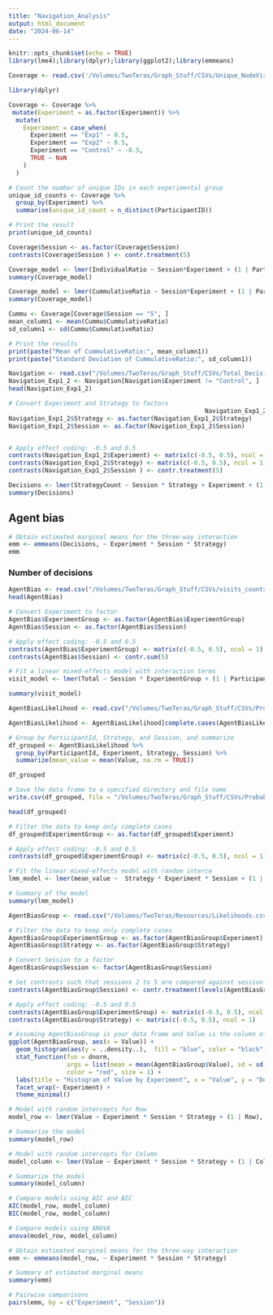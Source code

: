 ```yaml
---
title: "Navigation_Analysis"
output: html_document
date: "2024-06-14"
---
```


```r
knitr::opts_chunk$set(echo = TRUE)
library(lme4);library(dplyr);library(ggplot2);library(emmeans)
```

```r
Coverage <- read.csv('/Volumes/TwoTeras/Graph_Stuff/CSVs/Unique_NodeVisit_Ratios.csv')
```

```r
library(dplyr)

Coverage <- Coverage %>%
 mutate(Experiment = as.factor(Experiment)) %>%
  mutate(
    Experiment = case_when(
      Experiment == "Exp1" ~ 0.5,
      Experiment == "Exp2" ~ 0.5,
      Experiment == "Control" ~ -0.5,
      TRUE ~ NaN
    )
  )

# Count the number of unique IDs in each experimental group
unique_id_counts <- Coverage %>%
  group_by(Experiment) %>%
  summarise(unique_id_count = n_distinct(ParticipantID))

# Print the result
print(unique_id_counts)

Coverage$Session <- as.factor(Coverage$Session)
contrasts(Coverage$Session ) <- contr.treatment(5)

```

```r

Coverage_model <- lmer(IndividualRatio ~ Session*Experiment + (1 | ParticipantID), data = Coverage)
summary(Coverage_model)
```
```r

Coverage_model <- lmer(CummulativeRatio ~ Session*Experiment + (1 | ParticipantID), data = Coverage)
summary(Coverage_model)

```
```r
Cummu <- Coverage[Coverage$Session == "5", ]
mean_column1 <- mean(Cummu$CummulativeRatio)
sd_column1 <- sd(Cummu$CummulativeRatio)

# Print the results
print(paste("Mean of CummulativeRatio:", mean_column1))
print(paste("Standard Deviation of CummulativeRatio:", sd_column1))
```



```r
Navigation <- read.csv("/Volumes/TwoTeras/Graph_Stuff/CSVs/Total_DecisionCounts.csv", sep =",")
Navigation_Exp1_2 <- Navigation[Navigation$Experiment != "Control", ]
head(Navigation_Exp1_2)
```
```r
# Convert Experiment and Strategy to factors
                                                      Navigation_Exp1_2$Experiment <- as.factor(Navigation_Exp1_2$Experiment)
Navigation_Exp1_2$Strategy <- as.factor(Navigation_Exp1_2$Strategy)
Navigation_Exp1_2$Session <- as.factor(Navigation_Exp1_2$Session)


# Apply effect coding: -0.5 and 0.5
contrasts(Navigation_Exp1_2$Experiment) <- matrix(c(-0.5, 0.5), ncol = 1)
contrasts(Navigation_Exp1_2$Strategy) <- matrix(c(-0.5, 0.5), ncol = 1)
contrasts(Navigation_Exp1_2$Session ) <- contr.treatment(5)

```

```r
Decisions <- lmer(StrategyCount ~ Session * Strategy + Experiment + (1 | ParticipantId), data = Navigation_Exp1_2)
summary(Decisions)
```
## Agent bias
```r
# Obtain estimated marginal means for the three-way interaction
emm <- emmeans(Decisions, ~ Experiment * Session * Strategy)
emm
```

### Number of decisions
```r
AgentBias <- read.csv("/Volumes/TwoTeras/Graph_Stuff/CSVs/visits_counts_extended.csv", sep =",")
head(AgentBias)
```
```r
# Convert Experiment to factor
AgentBias$ExperimentGroup <- as.factor(AgentBias$ExperimentGroup)
AgentBias$Session <- as.factor(AgentBias$Session)

# Apply effect coding: -0.5 and 0.5
contrasts(AgentBias$ExperimentGroup) <- matrix(c(-0.5, 0.5), ncol = 1)
contrasts(AgentBias$Session) <- contr.sum(5)

# Fit a linear mixed-effects model with interaction terms
visit_model <- lmer(Total ~ Session * ExperimentGroup + (1 | ParticipantId), data = AgentBias)

summary(visit_model)
```
```r
AgentBiasLikelihood <- read.csv("/Volumes/TwoTeras/Graph_Stuff/CSVs/Probabilities_per_Participant.csv", sep =",")

AgentBiasLikelihood <- AgentBiasLikelihood[complete.cases(AgentBiasLikelihood), ]

# Group by ParticipantId, Strategy, and Session, and summarize
df_grouped <- AgentBiasLikelihood %>%
  group_by(ParticipantId, Experiment, Strategy, Session) %>%
  summarize(mean_value = mean(Value, na.rm = TRUE))

df_grouped

# Save the data frame to a specified directory and file name
write.csv(df_grouped, file = "/Volumes/TwoTeras/Graph_Stuff/CSVs/Probabilities_per_Participant_grouped.csv", row.names = FALSE)

head(df_grouped)
```
```r
# Filter the data to keep only complete cases
df_grouped$ExperimentGroup <- as.factor(df_grouped$Experiment)

# Apply effect coding: -0.5 and 0.5
contrasts(df_grouped$ExperimentGroup) <- matrix(c(-0.5, 0.5), ncol = 1)
```

```r
# Fit the linear mixed-effects model with random interce
lmm_model <- lmer(mean_value ~  Strategy * Experiment * Session + (1 | ParticipantId), data = df_grouped)

# Summary of the model
summary(lmm_model)
```
```r
AgentBiasGroup <- read.csv("/Volumes/TwoTeras/Resources/Likelihoods.csv")
```

```r
# Filter the data to keep only complete cases
AgentBiasGroup$ExperimentGroup <- as.factor(AgentBiasGroup$Experiment)
AgentBiasGroup$Strategy <- as.factor(AgentBiasGroup$Strategy)

# Convert Session to a factor
AgentBiasGroup$Session <- factor(AgentBiasGroup$Session)

# Set contrasts such that sessions 2 to 5 are compared against session 1
contrasts(AgentBiasGroup$Session) <- contr.treatment(levels(AgentBiasGroup$Session), base = 1)

# Apply effect coding: -0.5 and 0.5
contrasts(AgentBiasGroup$ExperimentGroup) <- matrix(c(-0.5, 0.5), ncol = 1)
contrasts(AgentBiasGroup$Strategy) <- matrix(c(-0.5, 0.5), ncol = 1) 
```

```r
# Assuming AgentBiasGroup is your data frame and Value is the column of interest
ggplot(AgentBiasGroup, aes(x = Value)) +
  geom_histogram(aes(y = ..density..),  fill = "blue", color = "black") +
  stat_function(fun = dnorm, 
                args = list(mean = mean(AgentBiasGroup$Value), sd = sd(AgentBiasGroup$Value)), 
                color = "red", size = 1) +
  labs(title = "Histogram of Value by Experiment", x = "Value", y = "Density") +
  facet_wrap(~ Experiment) +
  theme_minimal()

```


```r
# Model with random intercepts for Row
model_row <- lmer(Value ~ Experiment * Session * Strategy + (1 | Row), data = AgentBiasGroup)

# Summarize the model
summary(model_row)

# Model with random intercepts for Column
model_column <- lmer(Value ~ Experiment * Session * Strategy + (1 | Column), data = AgentBiasGroup)

# Summarize the model
summary(model_column)

```
```r
# Compare models using AIC and BIC
AIC(model_row, model_column)
BIC(model_row, model_column)

# Compare models using ANOVA
anova(model_row, model_column)

```
```r
# Obtain estimated marginal means for the three-way interaction
emm <- emmeans(model_row, ~ Experiment * Session * Strategy)

# Summary of estimated marginal means
summary(emm)

# Pairwise comparisons
pairs(emm, by = c("Experiment", "Session"))
```

